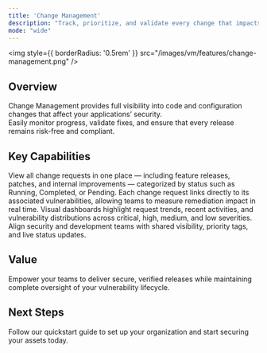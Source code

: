 ```yaml
---
title: 'Change Management'
description: "Track, prioritize, and validate every change that impacts your security posture."
mode: "wide"
---
```


<img
  style={{ borderRadius: '0.5rem' }}
  src="/images/vm/features/change-management.png"
/>


## Overview

Change Management provides full visibility into code and configuration changes that affect your applications’ security.  
Easily monitor progress, validate fixes, and ensure that every release remains risk-free and compliant.

## Key Capabilities

<Columns cols={2}>
  <Card title="Request Tracking" icon="list-check">
    View all change requests in one place — including feature releases, patches, and internal improvements — categorized by status such as Running, Completed, or Pending.
  </Card>
  <Card title="Vulnerability Context" icon="shield-halved">
    Each change request links directly to its associated vulnerabilities, allowing teams to measure remediation impact in real time.
  </Card>
  <Card title="Activity Insights" icon="chart-line">
    Visual dashboards highlight request trends, recent activities, and vulnerability distributions across critical, high, medium, and low severities.
  </Card>
  <Card title="Collaboration & Prioritization" icon="users">
    Align security and development teams with shared visibility, priority tags, and live status updates.
  </Card>
</Columns>

## Value

Empower your teams to deliver secure, verified releases while maintaining complete oversight of your vulnerability lifecycle.




## Next Steps

<Card title="Explore Live Demo Now" icon="arrow-right" href="https://suite.snapsec.co/demo">
  Follow our quickstart guide to set up your organization and start securing your assets today.
</Card>